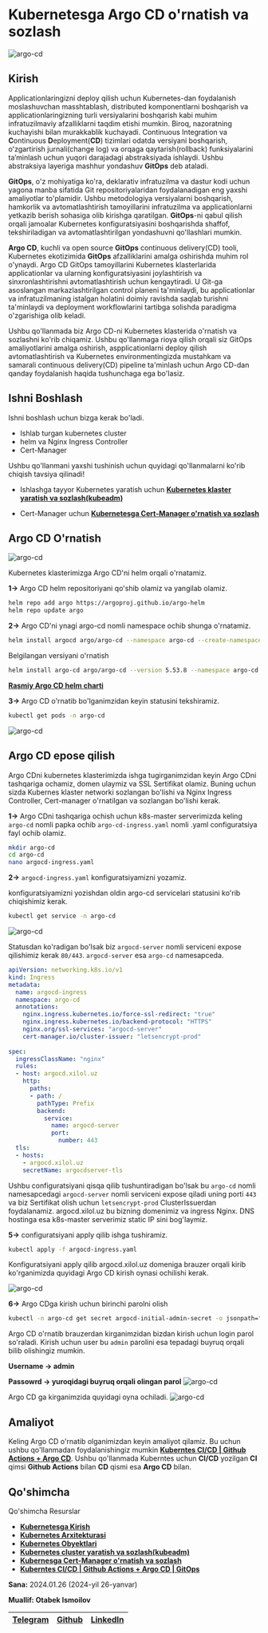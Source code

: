 
# Kubernetesga Argo CD o'rnatish va sozlash

![argo-cd](/images/tutorials/k8s/argo-cd/banner.png)

## Kirish

Applicationlaringizni deploy qilish uchun Kubernetes-dan foydalanish moslashuvchan masshtablash, distributed komponentlarni boshqarish va applicationlaringizning turli versiyalarini boshqarish kabi muhim infratuzilmaviy afzalliklarni taqdim etishi mumkin. Biroq, nazoratning kuchayishi bilan murakkablik kuchayadi. Continuous Integration va **C**ontinuous **D**eployment(**CD**) tizimlari odatda versiyani boshqarish, oʻzgartirish jurnali(change log) va orqaga qaytarish(rollback) funksiyalarini taʼminlash uchun yuqori darajadagi abstraksiyada ishlaydi. Ushbu abstraksiya layeriga mashhur yondashuv **GitOps** deb ataladi.

**GitOps**, o'z mohiyatiga ko'ra, deklarativ infratuzilma va dastur kodi uchun yagona manba sifatida Git repositoriyalaridan foydalanadigan eng yaxshi amaliyotlar to'plamidir. Ushbu metodologiya versiyalarni boshqarish, hamkorlik va avtomatlashtirish tamoyillarini infratuzilma va applicationlarni yetkazib berish sohasiga olib kirishga qaratilgan. **GitOps**-ni qabul qilish orqali jamoalar Kubernetes konfiguratsiyasini boshqarishda shaffof, tekshiriladigan va avtomatlashtirilgan yondashuvni qo'llashlari mumkin.

**Argo CD**, kuchli va open source **GitOps** continuous delivery(CD) tooli, Kubernetes ekotizimida **GitOps** afzalliklarini amalga oshirishda muhim rol o'ynaydi. Argo CD GitOps tamoyillarini Kubernetes klasterlarida applicationlar va ularning konfiguratsiyasini joylashtirish va sinxronlashtirishni avtomatlashtirish uchun kengaytiradi. U Git-ga asoslangan markazlashtirilgan control planeni ta'minlaydi, bu applicationlar va infratuzilmaning istalgan holatini doimiy ravishda saqlab turishni ta'minlaydi va deployment workflowlarini tartibga solishda paradigma o'zgarishiga olib keladi.


Ushbu qo'llanmada biz Argo CD-ni Kubernetes klasterida o'rnatish va sozlashni ko'rib chiqamiz. Ushbu qo'llanmaga rioya qilish orqali siz GitOps amaliyotlarini amalga oshirish, aspplicationlarni deploy qilish avtomatlashtirish va Kubernetes environmentingizda mustahkam va samarali continuous delivery(CD) pipeline ta'minlash uchun Argo CD-dan qanday foydalanish haqida  tushunchaga ega bo'lasiz.

## Ishni Boshlash

Ishni boshlash uchun bizga kerak bo'ladi.

* Ishlab turgan kubernetes cluster
* helm va Nginx Ingress Controller
* Cert-Manager

<Callout type="info" emoji="">
Ushbu qo'llanmani yaxshi tushinish uchun quyidagi qo'llanmalarni ko'rib chiqish tavsiya qilinadi!

* Ishlashga tayyor Kubernetes yaratish uchun [**Kubernetes klaster yaratish va sozlash(kubeadm)**](https://devops-journey.uz/guides/k8s/k8s-cluster-setup)

* Cert-Manager uchun [**Kubernetesga Cert-Manager o'rnatish va sozlash**](https://devops-journey.uz/guides/k8s/k8s-cert-manager)
</Callout>

## Argo CD O'rnatish

![argo-cd](/images/tutorials/k8s/argo-cd/argocd-ui.webp)

Kubernetes klasterimizga Argo CD'ni helm orqali o'rnatamiz.

**1->** Argo CD helm repositoriyani qo'shib olamiz va yangilab olamiz.

```bash
helm repo add argo https://argoproj.github.io/argo-helm
helm repo update argo
```

**2->** Argo CD'ni ynagi argo-cd nomli namespace ochib shunga o'rnatamiz.

```bash
helm install argocd argo/argo-cd --namespace argo-cd --create-namespace
```

Belgilangan versiyani o'rnatish

```bash
helm install argo-cd argo/argo-cd --version 5.53.8 --namespace argo-cd --create-namespace
```

[**Rasmiy Argo CD helm charti**](https://artifacthub.io/packages/helm/argo/argo-cd)

**3->** Argo CD o'rnatib bo'lganimzidan keyin statusini tekshiramiz.

```bash
kubectl get pods -n argo-cd
```
![argo-cd](/images/tutorials/k8s/argo-cd/argo-cd.png)

## Argo CD epose qilish

Argo CDni kubernetes klasterimizda ishga tugirganimzidan keyin Argo CDni tashqariga ochamiz, domen ulaymiz va SSL Sertifikat olamiz. Buning uchun sizda Kubernes klaster networki sozlangan bo'lishi va Nginx Ingress Controller, Cert-manager o'rnatilgan va sozlangan bo'lishi kerak.

**1->** Argo CDni tashqariga ochish uchun k8s-master serverimizda keling `argo-cd` nomli papka ochib `argo-cd-ingress.yaml` nomli .yaml configuratsiya fayl ochib olamiz.

```bash
mkdir argo-cd
cd argo-cd
nano argocd-ingress.yaml
```

**2->** `argocd-ingress.yaml` konfiguratsiyamizni yozamiz.

konfiguratsiyamizni yozishdan oldin argo-cd servicelari statusini ko'rib chiqishimiz kerak.

```bash
kubectl get service -n argo-cd
```
![argo-cd](/images/tutorials/k8s/argo-cd/argo-cd1.png)

Statusdan ko'radigan bo'lsak  biz `argocd-server` nomli serviceni expose qilishimiz kerak `80/443`. `argocd-server` esa `argo-cd` namesapceda.

```yaml
apiVersion: networking.k8s.io/v1
kind: Ingress
metadata:
  name: argocd-ingress
  namespace: argo-cd
  annotations:
    nginx.ingress.kubernetes.io/force-ssl-redirect: "true"
    nginx.ingress.kubernetes.io/backend-protocol: "HTTPS"
    nginx.org/ssl-services: "argocd-server"
    cert-manager.io/cluster-issuer: "letsencrypt-prod"
  
spec:
  ingressClassName: "nginx"
  rules:
  - host: argocd.xilol.uz
    http:
      paths:
      - path: /
        pathType: Prefix
        backend:
          service:
            name: argocd-server
            port:
              number: 443
  tls:
  - hosts:
    - argocd.xilol.uz
    secretName: argocdserver-tls
```

Ushbu configuratsiyani qisqa qilib tushuntiradigan bo'lsak bu `argo-cd` nomli namesapcedagi `argocd-server` nomli serviceni expose qiladi uning porti `443` va biz Sertifikat olish uchun `letsencrypt-prod` ClusterIssuerdan foydalanamiz. argocd.xilol.uz bu bizning domenimiz va ingress Nginx. DNS hostinga esa k8s-master serverimiz static IP sini bog'laymiz.

**5->** configuratsiyani apply qilib ishga tushiramiz.

```bash
kubectl apply -f argocd-ingress.yaml
```
Konfiguratsiyani apply qilib argocd.xilol.uz domeniga brauzer orqali kirib ko'rganimizda quyidagi Argo CD kirish oynasi ochilishi kerak.

![argo-cd](/images/tutorials/k8s/argo-cd/argo-cd2.png)

**6->** Argo CDga kirish uchun birinchi parolni olish

```bash
kubectl -n argo-cd get secret argocd-initial-admin-secret -o jsonpath="{.data.password}" | base64 -d
```

Argo CD o'rnatib brauzerdan kirganimzidan bizdan kirish uchun login parol so'raladi. Kirish uchun user bu `admin` parolini esa tepadagi buyruq orqali bilib olishingiz mumkin.

**Username -> admin**

**Passowrd -> yuroqidagi buyruq orqali olingan parol**
![argo-cd](/images/tutorials/k8s/argo-cd/argo-cd3.png)

Argo CD ga kirganimzida quyidagi oyna ochiladi.
![argo-cd](/images/tutorials/k8s/argo-cd/argo-cd4.png)

## Amaliyot

Keling Argo CD o'rnatib olganimizdan keyin amaliyot qilamiz. Bu uchun ushbu qo'llanmadan foydalanishingiz mumkin [**Kuberntes CI/CD | Github Actions + Argo CD**](https://devops-journey.uz/guides/ci-cd/github-actions-argocd-cicd). Ushbu qo'llanmada Kuberntes uchun **CI/CD** yozilgan **CI** qimsi **Github Actions** bilan **CD** qismi esa **Argo CD** bilan.

## Qo'shimcha
<Callout type="info" emoji="">
Qo'shimcha Resurslar
 
 * [**Kubernetesga Kirish**](https://devops-journey.uz/guides/k8s/k8s-kirish)
 * [**Kubernetes Arxitekturasi**](https://devops-journey.uz/guides/k8s/k8s-architecture)
 * [**Kubernetes Obyektlari**](https://devops-journey.uz/guides/k8s/k8s-objects)
 * [**Kubernetes cluster yaratish va sozlash(kubeadm)**](https://devops-journey.uz/guides/k8s/k8s-cluster-setup)
 * [**Kubernesga Cert-Manager o'rnatish va sozlash**](https://devops-journey.uz/guides/k8s/k8s-cert-manager)
 * [**Kuberntes CI/CD | Github Actions + Argo CD | GitOps**](https://devops-journey.uz/guides/ci-cd/github-actions-argocd-cicd)

**Sana:** 2024.01.26 (2024-yil 26-yanvar)

**Muallif: Otabek Ismoilov**

| [Telegram](https://t.me/Otabek_Ismoilov) | [Github](https://github.com/ismoilovdevml) | [LinkedIn](https://www.linkedin.com/in/otabek-ismoilov-8625b0222/) |
| - | - | - |


</Callout>